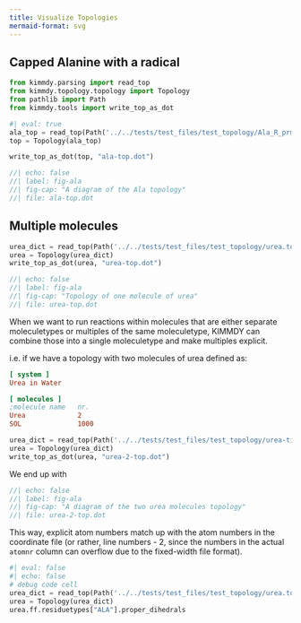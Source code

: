 ```yaml
---
title: Visualize Topologies
mermaid-format: svg
---
```


## Capped Alanine with a radical

```python
from kimmdy.parsing import read_top
from kimmdy.topology.topology import Topology
from pathlib import Path
from kimmdy.tools import write_top_as_dot
```


```python
#| eval: true
ala_top = read_top(Path('../../tests/test_files/test_topology/Ala_R_prm.top'), use_gmx_dir=False)
top = Topology(ala_top)

write_top_as_dot(top, "ala-top.dot")
```


```dot
//| echo: false
//| label: fig-ala
//| fig-cap: "A diagram of the Ala topology"
//| file: ala-top.dot
```

## Multiple molecules

```python
urea_dict = read_top(Path('../../tests/test_files/test_topology/urea.top'), use_gmx_dir=False)
urea = Topology(urea_dict)
write_top_as_dot(urea, "urea-top.dot")
```


```dot
//| echo: false
//| label: fig-ala
//| fig-cap: "Topology of one molecule of urea"
//| file: urea-top.dot
```


When we want to run reactions within molecules that are either
separate moleculetypes or multiples of the same moleculetype,
KIMMDY can combine those into a single moleculetype and
make multiples explicit.

i.e. if we have a topology with two molecules of urea
defined as:

```ini
[ system ]
Urea in Water

[ molecules ]
;molecule name   nr.
Urea             2
SOL              1000
```

```python
urea_dict = read_top(Path('../../tests/test_files/test_topology/urea-times-2.top'), use_gmx_dir=False)
urea = Topology(urea_dict)
write_top_as_dot(urea, "urea-2-top.dot")
```

We end up with

```dot
//| echo: false
//| label: fig-ala
//| fig-cap: "A diagram of the two urea molecules topology"
//| file: urea-2-top.dot
```

This way, explicit atom numbers match up with the atom numbers
in the coordinate file (or rather, line numbers - 2, since the
numbers in the actual `atomnr` column can overflow due to the fixed-width file format).


```python
#| eval: false
#| echo: false
# debug code cell
urea_dict = read_top(Path('../../tests/test_files/test_topology/urea.top'), use_gmx_dir=True)
urea = Topology(urea_dict)
urea.ff.residuetypes["ALA"].proper_dihedrals
```

